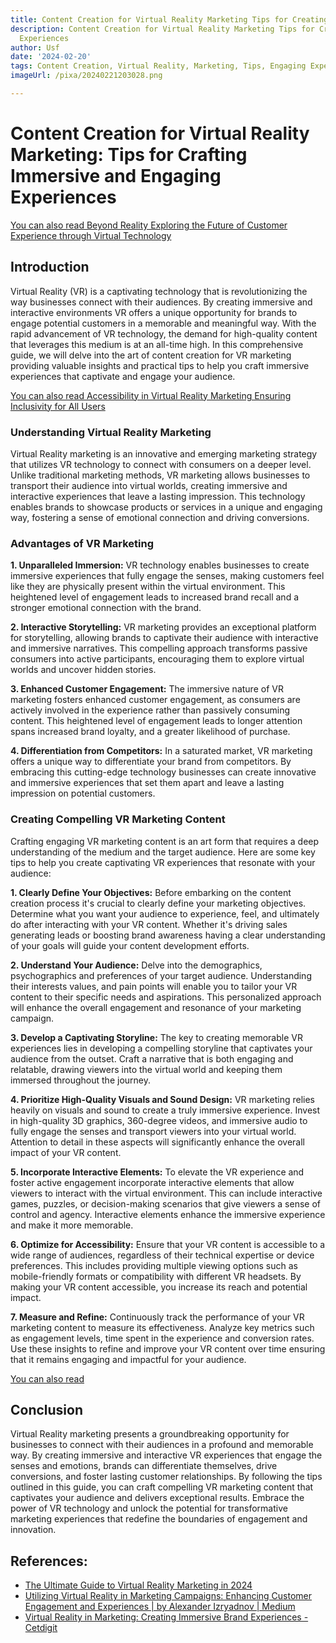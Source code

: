 ```yaml
---
title: Content Creation for Virtual Reality Marketing Tips for Creating Engaging Experiences
description: Content Creation for Virtual Reality Marketing Tips for Creating Engaging
  Experiences
author: Usf
date: '2024-02-20'
tags: Content Creation, Virtual Reality, Marketing, Tips, Engaging Experiences
imageUrl: /pixa/20240221203028.png

---
```

# Content Creation for  Virtual Reality Marketing:  Tips  for Crafting Immersive and Engaging Experiences

[You can  also read Beyond Reality Exploring the Future of Customer Experience through Virtual Technology](Beyond%20Reality%20Exploring%20the%20Future%20of%20Customer%20Experience%20through%20Virtual%20Technology)


## Introduction
Virtual Reality (VR)  is  a  captivating technology that is revolutionizing the way businesses connect with their audiences. By  creating immersive  and interactive environments  VR offers a unique opportunity  for brands to engage potential customers in a memorable and meaningful way.  With the rapid advancement of VR technology, the demand for high-quality content that leverages  this medium is at an all-time high. In this comprehensive guide, we will delve into the art of content creation for VR marketing  providing valuable insights and practical tips to help you craft immersive experiences that captivate and engage your audience.

[You can also read Accessibility in Virtual Reality Marketing Ensuring Inclusivity for All Users](Accessibility%20in%20Virtual%20Reality%20Marketing%20Ensuring%20Inclusivity%20for%20All%20Users)


### Understanding Virtual  Reality Marketing
Virtual Reality  marketing is  an innovative and emerging marketing strategy that utilizes VR technology  to connect with consumers on a  deeper level. Unlike traditional marketing methods, VR marketing allows businesses to transport their audience into virtual worlds, creating immersive and interactive  experiences that leave a lasting impression. This technology enables brands to showcase  products or services in a unique and  engaging way, fostering  a sense of emotional  connection and driving  conversions.

### Advantages of VR Marketing

**1. Unparalleled Immersion:** VR technology enables businesses  to create  immersive experiences that fully engage the senses, making customers feel like they are physically present within the virtual environment. This  heightened level of engagement leads to  increased brand recall and a stronger emotional connection with the brand.

**2. Interactive Storytelling:**  VR marketing  provides an exceptional platform for  storytelling, allowing brands to  captivate their audience with interactive and immersive narratives. This compelling approach transforms  passive consumers into active participants, encouraging them to explore virtual worlds and  uncover hidden stories.

**3. Enhanced Customer Engagement:**  The  immersive nature of VR marketing fosters enhanced customer engagement, as consumers are actively involved in the experience rather than passively consuming content. This heightened level of engagement leads to longer attention spans increased  brand loyalty, and  a greater likelihood of purchase.

**4. Differentiation from Competitors:** In a saturated market, VR marketing offers a unique way to differentiate your brand from competitors. By embracing this cutting-edge technology businesses can create innovative and immersive experiences that set them apart and leave a lasting impression on potential customers.

### Creating Compelling VR Marketing Content
Crafting  engaging VR marketing content  is  an art form that requires a deep understanding  of the  medium and the target audience. Here are some key tips  to help you create captivating VR experiences that resonate with your audience:

**1. Clearly Define Your Objectives:** Before embarking  on the content creation process it's  crucial to clearly define your marketing objectives. Determine what you want  your audience to experience, feel, and ultimately do after interacting with your VR  content.  Whether it's  driving sales generating leads or boosting brand awareness having a clear  understanding of your  goals will guide your  content development efforts.

**2. Understand Your Audience:** Delve into the demographics,  psychographics and preferences of your target audience. Understanding their interests values,  and pain points will enable you to tailor  your VR content to their specific needs  and  aspirations. This  personalized approach will enhance the overall engagement and resonance of your marketing campaign.

**3. Develop a Captivating Storyline:** The key to creating memorable VR experiences lies in developing a compelling storyline that captivates your audience from the outset. Craft a narrative that is both engaging and relatable, drawing viewers into the virtual world and keeping them immersed throughout the journey.

**4. Prioritize High-Quality Visuals and Sound Design:**  VR marketing relies heavily on visuals and sound to  create a truly immersive experience. Invest in high-quality 3D graphics, 360-degree videos, and  immersive audio to fully engage the senses and transport viewers into your virtual world. Attention to detail in these aspects will significantly enhance the overall impact of  your VR content.

**5. Incorporate Interactive Elements:** To  elevate the VR experience and foster active engagement incorporate interactive  elements that allow viewers to interact with the virtual  environment. This can include interactive games,  puzzles, or decision-making scenarios that give viewers  a sense of control and agency. Interactive elements enhance the  immersive experience and make it more memorable.

**6. Optimize for Accessibility:** Ensure that your VR content is accessible to a wide range of audiences, regardless  of their technical expertise or  device preferences. This includes providing multiple viewing options such as mobile-friendly formats or compatibility with different VR headsets. By making your VR content accessible,  you increase  its reach and  potential impact.

**7. Measure and Refine:** Continuously track the performance of your VR marketing content to measure its effectiveness. Analyze key metrics such as engagement levels, time spent in the experience and conversion rates. Use these insights to refine and improve your VR content over  time ensuring that it remains engaging and impactful for your audience.

[You can also read ]()


## Conclusion
Virtual Reality marketing  presents a groundbreaking opportunity for businesses to  connect with their audiences in a profound and memorable way. By creating immersive and interactive VR experiences that engage the senses and emotions, brands can differentiate themselves,  drive conversions,  and foster lasting customer relationships. By following the tips outlined in this guide, you can craft compelling VR  marketing content  that captivates your audience  and delivers  exceptional results. Embrace  the power of VR technology and unlock the potential  for  transformative  marketing experiences that redefine  the boundaries of engagement and innovation.

## References:
- [The Ultimate Guide to Virtual Reality Marketing in 2024](https://influencermarketinghub.com/virtual-reality-marketing/)
- [Utilizing Virtual Reality in Marketing Campaigns: Enhancing Customer Engagement and Experiences | by Alexander Izryadnov | Medium](https://medium.com/@alexanderizryadnov/utilizing-virtual-reality-in-marketing-campaigns-enhancing-customer-engagement-and-experiences-ec13f2c90506)
- [Virtual Reality in Marketing: Creating Immersive Brand Experiences - Cetdigit](https://www.cetdigit.com/blog/virtual-reality-in-marketing-creating-immersive-brand-experiences)
